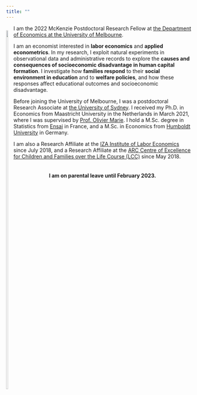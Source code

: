 ```yaml
---
title: ""
---
```



<div style= "float:left; position: relative; top: 0px; margin-right:0px; margin-bottom:0px">
  <img src="files/AdG_ID.png" style="width:50%">
</div>

I am the 2022 McKenzie Postdoctoral Research Fellow at <a href="https://fbe.unimelb.edu.au/economics" target="_blank">the Department of Economics at the University of Melbourne</a>.\ 

I am an economist interested in **labor economics** and **applied econometrics**. In my research, I exploit natural experiments in observational data and administrative records to explore the **causes and consequences of socioeconomic disadvantage in human capital formation**. I investigate how **families respond** to their **social environment in education** and to **welfare policies**, and how these responses affect educational outcomes and socioeconomic disadvantage.\  

Before joining the University of Melbourne, I was a postdoctoral Research Associate at <a href="https://www.sydney.edu.au/arts/schools/school-of-economics.html" target="_blank">the University of Sydney</a>. I received my Ph.D. in Economics from Maastricht University in the Netherlands in March 2021, where I was supervised by <a href="https://sites.google.com/site/oliviermarie/" target="_blank">Prof. Olivier Marie</a>. I hold a M.Sc. degree in Statistics from <a href="http://ensai.fr/en/" target="_blank">Ensai</a> in France, and a M.Sc. in Economics from <a href="https://www.wiwi.hu-berlin.de/en/mainpage" target="_blank">Humboldt University</a> in Germany.\

I am also a Research Affiliate at the <a href="https://www.iza.org" target="_blank">IZA Institute of Labor Economics</a>  since July 2018, and a Research Affiliate at the <a href="https://www.lifecoursecentre.org.au" target="_blank">ARC Centre of Excellence for Children and Families over the Life Course (LCC)</a> since May 2018.\

<p style="text-align: center; margin-top: 2.5em">
  **I am on parental leave until February 2023.**
</p>

<!--

### News 

- New working paper available: [On the Mechanisms of Ability Peer Effects](http://ftp.iza.org/dp13938.pdf), with <a href="https://sites.google.com/view/nsalamanca/home" target="_blank">Nicol&aacute;s Salamanca</a>.  

-->

<!--
Access a link hosted on Github: <a href="https://adegendre.github.io/files/AdG_CV.pdf">my CV here</a>.

https://findanexpert.unimelb.edu.au/profile/792067-alexandra-de-gendre

I exploit natural experiments, and analyze complex survey data and large-scale administrative records from the Netherlands, Taiwan, Spain, and Australia using applied econometric methods for causal inference. Another theme of my research focuses on empirical issues arising with natural experiments and observational data, such as identifying partial non-compliance to cluster treatment assignment in natural experiments or aggregating estimates across studies.

-->

